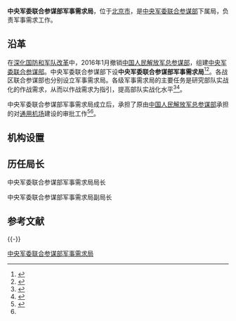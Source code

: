 {{expand|time=2017-01-22T14:39:34+00:00}}
{{Infobox PRCG
|color = darkgreen
|机构名称 = 中央军委联合参谋部军事需求局
|上级机构 = [[中央军委联合参谋部|中央军委联合参谋部]]
|机构类型 = 中央军委联合参谋部下属局
|军事级别 = 
|标志1 = China Emblem PLA.svg
|标志1说明 = [[中国人民解放军军徽|中国人民解放军军徽]]
|职位1 = 局长
|人员1 = 
|衔级1 = [[中国人民解放军少将|少将]]
|职位2 = 
|人员2 =
|衔级2 = 
|职位3 = 
|人员3 =
|职位4 = 
|人员4 =
|地址1 = [[北京市|北京市]]
|成立时间 = 2016年
|A =
|a = 
|B = 
|b = 
}}
{{中华人民共和国交通|collapsed=1}}
'''中央军委联合参谋部军事需求局'''，位于[[北京市|北京市]]，是[[中央军委联合参谋部|中央军委联合参谋部]]下属局，负责军事需求工作。

== 沿革 ==
在[[深化国防和军队改革|深化国防和军队改革]]中，2016年1月撤销[[中国人民解放军总参谋部|中国人民解放军总参谋部]]，组建[[中央军委联合参谋部|中央军委联合参谋部]]。中央军委联合参谋部下设'''中央军委联合参谋部军事需求局'''<ref>{{Cite web|url =http://www.zunyi.gov.cn/zwgk/jcxxgk/zfgb/2016/dlq_06/201608/t20160809_423057.html|title =2016年5月政务大事记|author =|date =2016-08-09|publisher =中国遵义|language =|accessdate =|quote =|deadurl =yes|archiveurl =https://web.archive.org/web/20170202014417/http://www.zunyi.gov.cn/zwgk/jcxxgk/zfgb/2016/dlq_06/201608/t20160809_423057.html|archivedate =2017-02-02}}</ref><ref name=kaihui>{{Cite web |url = http://news.xinhuanet.com/local/2016-09/29/c_129306184.htm |title = 长沙县开慧通用机场项目开工 |author =  |date = 2016-09-29 |publisher = 新华网 |language =  |accessdate =  |quote =  |archive-date = 2016-09-29 |archive-url = https://web.archive.org/web/20160929055430/http://news.xinhuanet.com/local/2016-09/29/c_129306184.htm |dead-url = no }}</ref>。各战区联合参谋部也分别设立军事需求局。各级军事需求局的主要任务是研究部队实战化的作战需求，从而以作战需求为指引，提高部队实战化水平<ref>{{Cite web  |url =http://mil.sohu.com/20160617/n454872964.shtml?_t_t_t=0.9692052798345685  |title =实战化：不辱使命磨砺胜战之刃  |author =  |date =2016-06-17  |publisher =搜狐  |language =  |accessdate =  |quote =  |archive-date =2019-05-12  |archive-url =https://web.archive.org/web/20190512171504/http://mil.sohu.com/20160617/n454872964.shtml?_t_t_t=0.9692052798345685  |dead-url =no  }}</ref><ref>{{Cite web  |url =http://world.huanqiu.com/hot/2016-02/8604878.html  |title =解放军新战区在磨合中走向联合  |author =  |date =2016-02-25  |publisher =环球网  |language =  |accessdate =  |quote =  |archive-date =2019-05-13  |archive-url =https://web.archive.org/web/20190513063240/http://world.huanqiu.com/hot/2016-02/8604878.html  |dead-url =no  }}</ref>。

中央军委联合参谋部军事需求局成立后，承担了原由[[中国人民解放军总参谋部|中国人民解放军总参谋部]]承担的对[[通用机场|通用机场]]建设的审批工作<ref>{{Cite web |url = http://www.chinaairports.org.cn/Generalairport/41030.htm |title = 通用机场建设审批流程 |author =  |date = 2015-08-21 |publisher = 中国民用机场协会 |language =  |accessdate =  |quote =  |archive-date = 2019-05-12 |archive-url = https://web.archive.org/web/20190512151855/http://www.chinaairports.org.cn/Generalairport/41030.htm |dead-url = no }}</ref><ref name=kaihui/>。

==机构设置==


==历任局长==
{{col-begin}}
{{col-2}}
;中央军委联合参谋部军事需求局局长

{{col-2}}
;中央军委联合参谋部军事需求局副局长

{{col-end}}

== 参考文献 ==
{{Reflist}}

{{-}}
{{中央军委|属}}

[[Category:中央军委联合参谋部军事需求局|]]